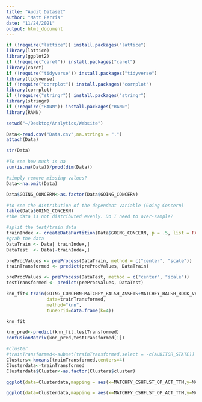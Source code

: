 ```yaml
---
title: "Audit Dataset"
author: "Matt Ferris"
date: "11/24/2021"
output: html_document
---
```


```r
if (!require("lattice")) install.packages("lattice")
library(lattice)
library(ggplot2)
if (!require("caret")) install.packages("caret")
library(caret)
if (!require("tidyverse")) install.packages("tidyverse")
library(tidyverse)
if (!require("corrplot")) install.packages("corrplot")
library(corrplot)
if (!require("stringr")) install.packages("stringr")
library(stringr)
if (!require("RANN")) install.packages("RANN")
library(RANN)

setwd("~/Desktop/Analytics/Website")

Data<-read.csv("Data.csv",na.strings = ".")
attach(Data)
```

```r
str(Data)

#To see how much is na
sum(is.na(Data))/prod(dim(Data))

#simply remove missing values?
Data<-na.omit(Data)

Data$GOING_CONCERN<-as.factor(Data$GOING_CONCERN)

#to see the distribution of the dependent variable (Going Concern)
table(Data$GOING_CONCERN)
#the data is not distributed evenly. Do I need to over-sample?

#split the test/train data
trainIndex <- createDataPartition(Data$GOING_CONCERN, p = .5, list = FALSE, times = 1)
#grab the data
DataTrain <- Data[ trainIndex,]
DataTest  <- Data[-trainIndex,]

preProcValues <- preProcess(DataTrain, method = c("center", "scale"))
trainTransformed <- predict(preProcValues, DataTrain)

preProcValues <- preProcess(DataTest, method = c("center", "scale"))
testTransformed <- predict(preProcValues, DataTest)

knn_fit<-train(GOING_CONCERN~MATCHFY_BALSH_ASSETS+MATCHFY_BALSH_BOOK_VAL+MATCHFY_CSHFLST_CHANGE_TTM+MATCHFY_CSHFLST_OP_ACT_TTM+MATCHFY_INCMST_NETINC_TTM+PRIORFY_INCMST_NETINC_TTM+PRIORFY_BALSH_BOOK_VAL+MATCHFY_SUM_AUDFEES+PRIORFY_SUM_AUDFEES+CIK_Code,
               data=trainTransformed,
               method="knn",
               tuneGrid=data.frame(k=4))

knn_fit

knn_pred<-predict(knn_fit,testTransformed)
confusionMatrix(knn_pred,testTransformed[1])

```

```r
#cluster
#trainTransformed<-subset(trainTransformed,select = -c(AUDITOR_STATE))
Clusters<-kmeans(trainTransformed,centers=4)
Clusterdata<-trainTransformed
Clusterdata$Cluster<-as.factor(Clusters$cluster)

ggplot(data=Clusterdata,mapping = aes(x=MATCHFY_CSHFLST_OP_ACT_TTM,y=MATCHFY_INCMST_NETINC_TTM,color=Cluster))+geom_point(alpha=0.5)

ggplot(data=Clusterdata,mapping = aes(x=MATCHFY_CSHFLST_OP_ACT_TTM,y=MATCHFY_INCMST_NETINC_TTM,color=Cluster))+geom_point(alpha=0.5)+facet_wrap(~GOING_CONCERN)
```


